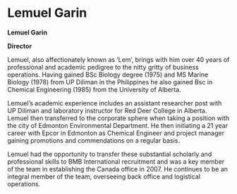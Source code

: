 # Lemuel Garin

**Lemuel Garin**

**Director**

Lemuel, also affectionately known as ‘Lem’, brings with him over 40 years of professional and academic pedigree to the nitty gritty of business operations. Having gained BSc Biology degree (1975) and MS Marine Biology (1978) from UP Diliman in the Philippines he also gained Bsc in Chemical Engineering (1985) from the University of Alberta.

Lemuel’s academic experience includes an assistant researcher post with UP Diliman and laboratory instructor for Red Deer College in Alberta. Lemuel then transferred to the corporate sphere when taking a position with the city of Edmonton Environmental Department. He then initiating a 21 year career with Epcor in Edmonton as Chemical Engineer and project manager gaining promotions and commendations on a regular basis.

Lemuel had the opportunity to transfer these substantial scholarly and professional skills to BMB International recruitment and was a key member of the team in establishing the Canada office in 2007. He continues to be an integral member of the team, overseeing back office and logistical operations.